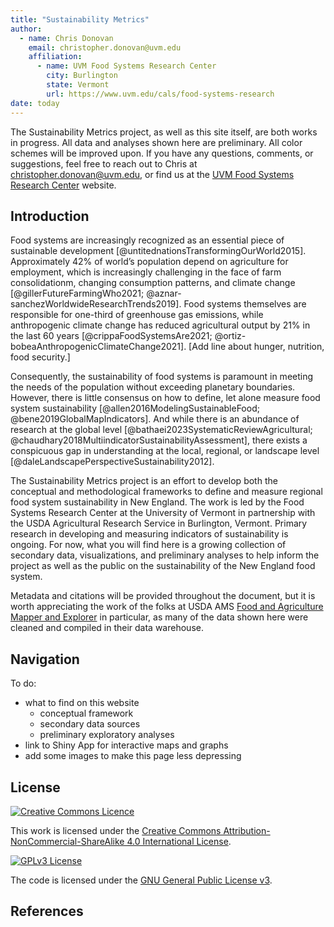 ```yaml
---
title: "Sustainability Metrics"
author: 
  - name: Chris Donovan
    email: christopher.donovan@uvm.edu
    affiliation:
      - name: UVM Food Systems Research Center
        city: Burlington
        state: Vermont
        url: https://www.uvm.edu/cals/food-systems-research
date: today
---
```


::: {.callout-note collapse='false'}
The Sustainability Metrics project, as well as this site itself, are both works in progress. All data and analyses shown here are preliminary. All color schemes will be improved upon. If you have any questions, comments, or suggestions, feel free to reach out to Chris at [christopher.donovan@uvm.edu](mailto:christopher.donovan@uvm.edu), or find us at the [UVM Food Systems Research Center](https://www.uvm.edu/cals/food-systems-research) website.
:::

## Introduction{#sec-intro}

Food systems are increasingly recognized as an essential piece of sustainable development [@untitednationsTransformingOurWorld2015]. Approximately 42% of world's population depend on agriculture for employment, which is increasingly challenging in the face of farm consolidationm, changing consumption patterns, and climate change [@gillerFutureFarmingWho2021; @aznar-sanchezWorldwideResearchTrends2019]. Food systems themselves are responsible for one-third of greenhouse gas emissions, while anthropogenic climate change has reduced agricultural output by 21% in the last 60 years [@crippaFoodSystemsAre2021; @ortiz-bobeaAnthropogenicClimateChange2021]. [Add line about hunger, nutrition, food security.]

Consequently, the sustainability of food systems is paramount in meeting the needs of the population without exceeding planetary boundaries. However, there is little consensus on how to define, let alone measure food system sustainability [@allen2016ModelingSustainableFood; @bene2019GlobalMapIndicators]. And while there is an abundance of research at the global level [@bathaei2023SystematicReviewAgricultural; @chaudhary2018MultiindicatorSustainabilityAssessment], there exists a conspicuous gap in understanding at the local, regional, or landscape level [@daleLandscapePerspectiveSustainability2012].

The Sustainability Metrics project is an effort to develop both the conceptual and methodological frameworks to define and measure regional food system sustainability in New England. The work is led by the Food Systems Research Center at the University of Vermont in partnership with the USDA Agricultural Research Service in Burlington, Vermont. Primary research in developing and measuring indicators of sustainability is ongoing. For now, what you will find here is a growing collection of secondary data, visualizations, and preliminary analyses to help inform the project as well as the public on the sustainability of the New England food system.

Metadata and citations will be provided throughout the document, but it is worth appreciating the work of the folks at USDA AMS [Food and Agriculture Mapper and Explorer](https://www.ams.usda.gov/services/local-regional/research-publications/fame) in particular, as many of the data shown here were cleaned and compiled in their data warehouse. 

## Navigation

To do:

* what to find on this website
  + conceptual framework
  + secondary data sources
  + preliminary exploratory analyses
* link to Shiny App for interactive maps and graphs
* add some images to make this page less depressing

## License

<a rel="license" href="https://creativecommons.org/licenses/by-nc-sa/4.0/"><img alt="Creative Commons Licence" style="border-width:0" src="https://i.creativecommons.org/l/by-nc-sa/4.0/88x31.png" /></a>

This work is licensed under the 
<a rel="license" href="https://creativecommons.org/licenses/by-nc-sa/4.0/">Creative Commons Attribution-NonCommercial-ShareAlike 4.0 International License</a>. 

<a rel="license" href="https://www.gnu.org/licenses/gpl-3.0.en.html#license-text"><img alt="GPLv3 License" style="border-width:0" src="https://www.gnu.org/graphics/gplv3-or-later-sm.png" /></a>

The code is licensed under the <a rel="license" href="https://www.gnu.org/licenses/gpl-3.0.en.html#license-text">GNU General Public License v3</a>.

## References {#sec-references}

